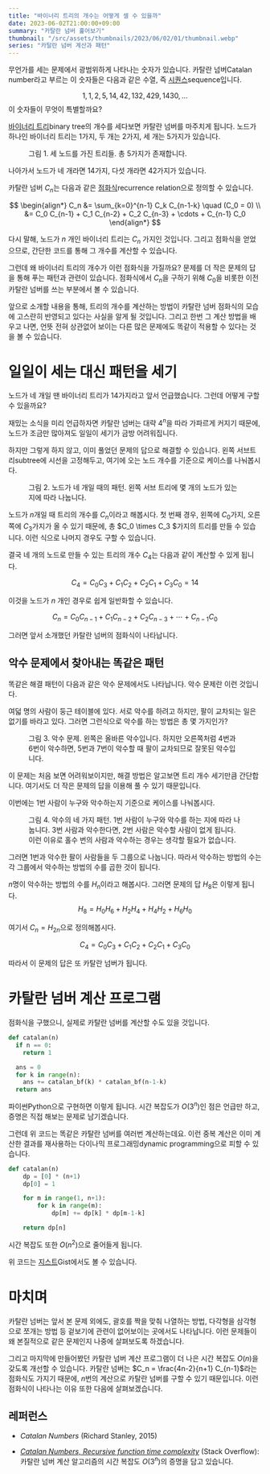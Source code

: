 ```yaml
---
title: "바이너리 트리의 개수는 어떻게 셀 수 있을까"
date: 2023-06-02T21:00:00+09:00
summary: "카탈란 넘버 훑어보기"
thumbnail: "/src/assets/thumbnails/2023/06/02/01/thumbnail.webp"
series: "카탈란 넘버 계산과 패턴"
---
```






무언가를 세는 문제에서 광범위하게 나타나는 숫자가 있습니다.
카탈란 넘버<L>Catalan number</L>라고 부르는 이 숫자들은 다음과 같은 수열, 즉 [시퀀스][wp-seq]<L>sequence</L>입니다.

[wp-seq]: https://ko.wikipedia.org/wiki/%EC%88%98%EC%97%B4
$$
1, 1, 2, 5, 14, 42, 132, 429, 1430, \dots
$$
이 숫자들이 무엇이 특별할까요?

[바이너리 트리][wiki-bin-tree]<L>binary tree</L>의 개수를 세다보면 카탈란 넘버를 마주치게 됩니다.
노드가 하나인 바이너리 트리는 1가지, 두 개는 2가지, 세 개는 5가지가 있습니다.

[wiki-bin-tree]: https://ko.wikipedia.org/wiki/%EC%9D%B4%EC%A7%84_%ED%8A%B8%EB%A6%AC

<Figure src={fig1} alt="Five kinds of binary trees with three nodes">
  <FigureCaption slot="caption">그림 1. 세 노드를 가진 트리들. 총 5가지가 존재합니다.</FigureCaption>
</Figure>

나아가서 노드가 네 개라면 14가지, 다섯 개라면 42가지가 있습니다.

카탈란 넘버 $C_n$는 다음과 같은 [점화식][wiki-recur-rel]<L>recurrence relation</L>으로 정의할 수 있습니다.

[wiki-recur-rel]: https://ko.wikipedia.org/wiki/%EC%A0%90%ED%99%94%EC%8B%9D
$$
\begin{align*}
  C_n &= \sum_{k=0}^{n-1} C_k C_{n-1-k} \quad (C_0 = 0) \\
      &= C_0 C_{n-1} + C_1 C_{n-2} + C_2 C_{n-3} + \cdots + C_{n-1} C_0
\end{align*}
$$

다시 말해, 노드가 $n$ 개인 바이너리 트리는 $C_n$ 가지인 것입니다.
그리고 점화식을 얻었으므로, 간단한 코드를 통해 그 개수를 계산할 수 있습니다.

그런데 왜 바이너리 트리의 개수가 이런 점화식을 가질까요?
문제를 더 작은 문제의 답을 통해 푸는 패턴과 관련이 있습니다.
점화식에서 $C_n$을 구하기 위해 $C_0$을 비롯한 이전 카탈란 넘버를 쓰는 부분에서 볼 수 있습니다.

앞으로 소개할 내용을 통해, 트리의 개수를 계산하는 방법이 카탈란 넘버 점화식의 모습에 고스란히 반영되고 있다는 사실을 알게 될 것입니다.
그리고 한번 그 계산 방법을 배우고 나면, 언뜻 전혀 상관없어 보이는 다른 많은 문제에도 똑같이 적용할 수 있다는 것을 볼 수 있습니다.



# 일일이 세는 대신 패턴을 세기

노드가 네 개일 땐 바이너리 트리가 14가지라고 앞서 언급했습니다.
그런데 어떻게 구할 수 있을까요?

재밌는 소식을 미리 언급하자면 카탈란 넘버는 대략 $4^n$을 따라 가파르게 커지기 때문에, 노드가 조금만 많아져도 일일이 세기가 금방 어려워집니다.

하지만 그렇게 하지 않고, 이미 풀었던 문제의 답으로 해결할 수 있습니다.
왼쪽 서브트리<L>subtree</L>에 시선을 고정해두고, 여기에 오는 노드 개수를 기준으로 케이스를 나눠봅시다.

<Figure src={fig2} alt="Four cases of binary tress with four nodes">
  <FigureCaption slot="caption">그림 2. 노드가 네 개일 때의 패턴. 왼쪽 서브 트리에 몇 개의 노드가 있는 지에 따라 나눕니다.</FigureCaption>
</Figure>

노드가 $n$개일 때 트리의 개수를 $C_n$이라고 해봅시다.
첫 번째 경우, 왼쪽에 $C_0$가지, 오른쪽에 $C_3$가지가 올 수 있기 때문에, 총 $C_0 \times C_3 $가지의 트리를 만들 수 있습니다.
이런 식으로 나머지 경우도 구할 수 있습니다.

결국 네 개의 노드로 만들 수 있는 트리의 개수 $C_4$는 다음과 같이 계산할 수 있게 됩니다.

$$
C_4 = C_0 C_3 + C_1 C_2 + C_2 C_1 + C_3 C_0 = 14
$$

이것을 노드가 $n$ 개인 경우로 쉽게 일반화할 수 있습니다.

$$
C_n = C_0 C_{n-1} + C_1 C_{n-2} + C_2 C_{n-3} + \cdots + C_{n-1} C_0
$$

그러면 앞서 소개했던 카탈란 넘버의 점화식이 나타납니다.

## 악수 문제에서 찾아내는 똑같은 패턴

똑같은 해결 패턴이 다음과 같은 악수 문제에서도 나타납니다.
악수 문제란 이런 것입니다.

<Callout>
  여덟 명의 사람이 둥근 테이블에 있다.
  서로 악수를 하려고 하지만, 팔이 교차되는 일은 없기를 바라고 있다.
  그러면 그런식으로 악수를 하는 방법은 총 몇 가지인가?
</Callout>

<Figure src={fig3} alt="Successful and failed case of handshaking">
  <FigureCaption slot="caption">
    그림 3. 악수 문제.
    왼쪽은 올바른 악수입니다.
    하지만 오른쪽처럼 4번과 6번이 악수하면, 5번과 7번이 악수할 때 팔이 교차되므로 잘못된 악수입니다.
  </FigureCaption>
</Figure>

이 문제는 처음 보면 어려워보이지만, 해결 방법은 알고보면 트리 개수 세기만큼 간단합니다.
여기서도 더 작은 문제의 답을 이용해 풀 수 있기 때문입니다.

이번에는 1번 사람이 누구와 악수하는지 기준으로 케이스를 나눠봅시다.

<Figure src={fig4} alt="Handshaking diagram">
  <FigureCaption slot="caption">그림 4. 악수의 네 가지 패턴. 1번 사람이 누구와 악수를 하는 지에 따라 나눕니다. 3번 사람과 악수한다면, 2번 사람은 악수할 사람이 없게 됩니다. 이런 이유로 홀수 번의 사람과 악수하는 경우는 생각할 필요가 없습니다.</FigureCaption>
</Figure>

그러면 1번과 악수한 팔이 사람들을 두 그룹으로 나눕니다.
따라서 악수하는 방법의 수는 각 그룹에서 악수하는 방법의 수를 곱한 것이 됩니다.

$n$명이 악수하는 방법의 수를 $H_n$이라고 해봅시다.
그러면 문제의 답 $H_8$은 이렇게 됩니다.
$$
H_8 = H_0 H_6 + H_2 H_4 + H_4 H_2 + H_6 H_0
$$

여기서 $C_n = H_{2n}$으로 정의해봅시다.

$$
C_4 = C_0 C_3 + C_1 C_2 + C_2 C_1 + C_3 C_0
$$

따라서 이 문제의 답은 또 카탈란 넘버가 됩니다.



# 카탈란 넘버 계산 프로그램

점화식을 구했으니, 실제로 카탈란 넘버를 계산할 수도 있을 것입니다.

```python
def catalan(n)
  if n == 0:
    return 1

  ans = 0
  for k in range(n):
    ans += catalan_bf(k) * catalan_bf(n-1-k)
  return ans
```

파이썬<L>Python</L>으로 구현하면 이렇게 됩니다.
시간 복잡도가 $O(3^n)$인 점은 언급만 하고, 증명은 직접 해보는 문제로 남기겠습니다.

그런데 위 코드는 똑같은 카탈란 넘버를 여러번 계산하는데요.
이런 중복 계산은 이미 계산한 결과를 재사용하는 다이나믹 프로그래밍<L>dynamic programming</L>으로 피할 수 있습니다.

```python
def catalan(n)
    dp = [0] * (n+1)
    dp[0] = 1

    for m in range(1, n+1):
        for k in range(m):
            dp[m] += dp[k] * dp[m-1-k]

    return dp[n]
```

시간 복잡도 또한 $O(n^2)$으로 줄어들게 됩니다.

위 코드는 [지스트][gist]<L>Gist</L>에서도 볼 수 있습니다.

[gist]: https://gist.github.com/wcho21/1ada520f7564620ee0f73527ff0bb3a4



# 마치며

카탈란 넘버는 앞서 본 문제 외에도, 괄호를 짝을 맞춰 나열하는 방법, 다각형을 삼각형으로 쪼개는 방법 등 겉보기에 관련이 없어보이는 곳에서도 나타납니다.
이런 문제들이 왜 본질적으로 같은 문제인지 나중에 살펴보도록 하겠습니다.

그리고 마지막에 만들어봤던 카탈란 넘버 계산 프로그램이 더 나은 시간 복잡도 $O(n)$을 갖도록 개선할 수 있습니다.
카탈란 넘버는 $C_n = \frac{4n-2}{n+1} C_{n-1}$라는 점화식도 가지기 때문에, $n$번의 계산으로 카탈란 넘버를 구할 수 있기 때문입니다.
이런 점화식이 나타나는 이유 또한 다음에 살펴보겠습니다.

## 레퍼런스

- *Catalan Numbers* (Richard Stanley, 2015)

- [*Catalan Numbers, Recursive function time complexity*][so-catalan] (Stack Overflow): 카탈란 넘버 계산 알고리즘의 시간 복잡도 $O(3^n)$의 증명을 담고 있습니다.

[so-catalan]: https://stackoverflow.com/questions/27371612/catalan-numbers-recursive-function-time-complexity